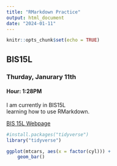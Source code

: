 ```yaml
---
title: "RMarkdown Practice"
output: html_document
date: "2024-01-11"
---
```


```r
knitr::opts_chunk$set(echo = TRUE)
```

## BIS15L 
### Thurday, Janurary 11th
#### Hour: 1:28PM
I am currently in BIS15L  
learning how to use RMarkdown.

[BIS 15L Webpage](https://jmledford3115.github.io/datascibiol/)

```r
#install.packages("tidyverse")
library("tidyverse")
```

```r
ggplot(mtcars, aes(x = factor(cyl))) +
    geom_bar()
```
